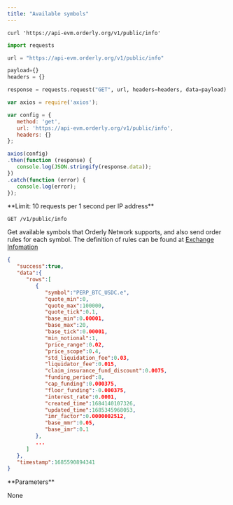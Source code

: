```yaml
---
title: "Available symbols"
---
```


<RequestExample>

``` shell cURL
curl 'https://api-evm.orderly.org/v1/public/info'
```

```python Python
import requests

url = "https://api-evm.orderly.org/v1/public/info"

payload={}
headers = {}

response = requests.request("GET", url, headers=headers, data=payload)
```

```javascript JavaScript
var axios = require('axios');

var config = {
   method: 'get',
   url: 'https://api-evm.orderly.org/v1/public/info',
   headers: {}
};

axios(config)
.then(function (response) {
   console.log(JSON.stringify(response.data));
})
.catch(function (error) {
   console.log(error);
});
```
</RequestExample>
**Limit: 10 requests per 1 second per IP address**

`GET /v1/public/info`

Get available symbols that Orderly Network supports, and also send order rules for each symbol. The definition of rules can be found at [Exchange Infomation](#exchange-information)

<ResponseExample>

```json
{
   "success":true,
   "data":{
      "rows":[
         {
            "symbol":"PERP_BTC_USDC.e",
            "quote_min":0,
            "quote_max":100000,
            "quote_tick":0.1,
            "base_min":0.00001,
            "base_max":20,
            "base_tick":0.00001,
            "min_notional":1,
            "price_range":0.02,
            "price_scope":0.4,
            "std_liquidation_fee":0.03,
            "liquidator_fee":0.015,
            "claim_insurance_fund_discount":0.0075,
            "funding_period":8,
            "cap_funding":0.000375,
            "floor_funding":-0.000375,
            "interest_rate":0.0001,
            "created_time":1684140107326,
            "updated_time":1685345968053,
            "imr_factor":0.0000002512,
            "base_mmr":0.05,
            "base_imr":0.1
         },
         ...
      ]
   },
   "timestamp":1685590894341
}
```
</ResponseExample>
**Parameters**

None

